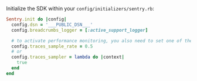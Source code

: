 Initialize the SDK within your `config/initializers/sentry.rb`:

```ruby {filename:config/initializers/sentry.rb}
Sentry.init do |config|
  config.dsn = '___PUBLIC_DSN___'
  config.breadcrumbs_logger = [:active_support_logger]

  # to activate performance monitoring, you also need to set one of these options:
  config.traces_sample_rate = 0.5
  # or
  config.traces_sampler = lambda do |context|
    true
  end
end
```
